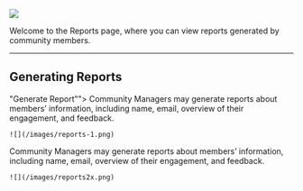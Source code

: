 ![](/images/reports-1.png)

Welcome to the Reports page, where you can view reports generated by community members.

---

## **Generating Reports**

<Steps>
  <Step title="Go to "Reports" > "Generate Report"">
    Community Managers may generate reports about members’ information, including name, email, overview of their engagement, and feedback.

    ![](/images/reports-1.png)
  </Step>
  <Step title="Select Information and Export to CSV"">
    Community Managers may generate reports about members’ information, including name, email, overview of their engagement, and feedback.

    ![](/images/reports2x.png)
  </Step>
</Steps>
